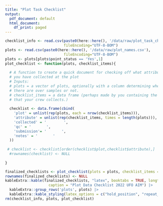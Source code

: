 ```yaml
---
title: "Plot Task Checklist"
output:
  pdf_document: default
  html_document:
    df_print: paged
---
```



```r
checklist_info <- read.csv(paste0(here::here(), '/data/raw/plot_task_checklist.csv'), 
                           fileEncoding="UTF-8-BOM")
plots <- read.csv(paste0(here::here(), '/data/raw/plot_names.csv'), 
                           fileEncoding="UTF-8-BOM")
plots <- plots[plots$point_status == 'Yes',1]
plot_checklist <- function(plots, checklist_items){
  
  # A function to create a quick document for checking off what attributes
  # you have collected at the plot
  # Inputs:
  # plots = a vector of plots, optionally with a column determining whether 
  # there are over samples or not.
  # checklist_items = a data frame (perhaps made by you containing the AIM attributes
  # that your crew collects.)
  
  checklist <- data.frame(cbind(
    'plot' = unlist(rep(plots, each = nrow(checklist_items))),
    'attribute' = unlist(rep(checklist_items, times = length(plots))),
    'collected' = '        ',
    'qc' = '       ',
    'submission'= '       ',
    'notes' = '       '
  ))
  
 # checklist <- checklist[order(checklist$plot,checklist$attribute),]
  #rownames(checklist) <- NULL
  
}

finalized_checklists <- plot_checklist(plots = plots, checklist_items = checklist_info)
rownames(finalized_checklists) <- NULL
kableExtra::kable(finalized_checklists, "latex", booktabs = TRUE, longtable = TRUE, 
                    caption = "Plot Data Checklist 2022 UFO AIM") |>
  kableExtra::group_rows('plots', plots) |>
  kableExtra::kable_styling(latex_options = c("hold_position", "repeat_header")) 
rm(checklist_info, plots, plot_checklist)
```
